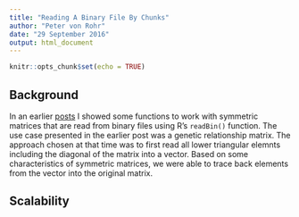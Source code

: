 ```yaml
---
title: "Reading A Binary File By Chunks"
author: "Peter von Rohr"
date: "29 September 2016"
output: html_document
---
```


```r
knitr::opts_chunk$set(echo = TRUE)
```

## Background

In an earlier [posts](http://charlotte-ngs.github.io/rgrm/rgrmhelperfunctions.html) I showed some functions to work with symmetric matrices that are read from binary files using R's `readBin()` function. The use case presented in the earlier post was a genetic relationship matrix. The approach chosen at that time was to first read all lower triangular elemnts including the diagonal of the matrix into a vector. Based on some characteristics of symmetric matrices, we were able to trace back elements from the vector into the original matrix.


## Scalability

